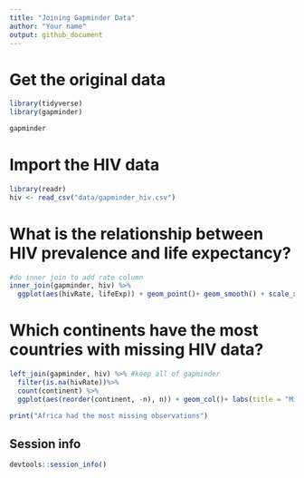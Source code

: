 ```yaml
---
title: "Joining Gapminder Data"
author: "Your name"
output: github_document
---
```


# Get the original data

```r
library(tidyverse)
library(gapminder)

gapminder
```

# Import the HIV data

```r
library(readr)
hiv <- read_csv("data/gapminder_hiv.csv")

```

# What is the relationship between HIV prevalence and life expectancy?

```r
#do inner join to add rate column
inner_join(gapminder, hiv) %>% 
  ggplot(aes(hivRate, lifeExp)) + geom_point()+ geom_smooth() + scale_x_log10() +labs(title = "Relationship Between HIV Prevalence and Life Expectancy", x = "HIV Prevalence", y = "Life Expectancy")

```

# Which continents have the most countries with missing HIV data?

```r
left_join(gapminder, hiv) %>% #keep all of gapminder
  filter(is.na(hivRate))%>%
  count(continent) %>%
  ggplot(aes(reorder(continent, -n), n)) + geom_col()+ labs(title = "Missing Observations by Country", x = "Continent", y = "Number of Missing Observations")

print("Africa had the most missing observations")

```


## Session info

```r
devtools::session_info()
```


